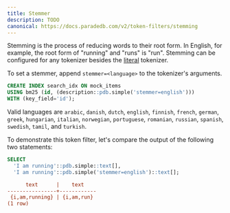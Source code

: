 ```yaml
---
title: Stemmer
description: TODO
canonical: https://docs.paradedb.com/v2/token-filters/stemming
---
```


Stemming is the process of reducing words to their root form. In English, for example, the root form of "running" and "runs" is "run".
Stemming can be configured for any tokenizer besides the [literal](/v2/tokenizers/available-tokenizers/exact) tokenizer.

To set a stemmer, append `stemmer=<language>` to the tokenizer's arguments.

```sql
CREATE INDEX search_idx ON mock_items
USING bm25 (id, (description::pdb.simple('stemmer=english')))
WITH (key_field='id');
```

Valid languages are `arabic`, `danish`, `dutch`, `english`, `finnish`, `french`, `german`, `greek`, `hungarian`, `italian`, `norwegian`, `portuguese`, `romanian`, `russian`, `spanish`, `swedish`, `tamil`, and `turkish`.

To demonstrate this token filter, let's compare the output of the following two statements:

```sql
SELECT
  'I am running'::pdb.simple::text[],
  'I am running'::pdb.simple('stemmer=english')::text[];
```

```ini Expected Response
      text      |    text
----------------+------------
 {i,am,running} | {i,am,run}
(1 row)
```
